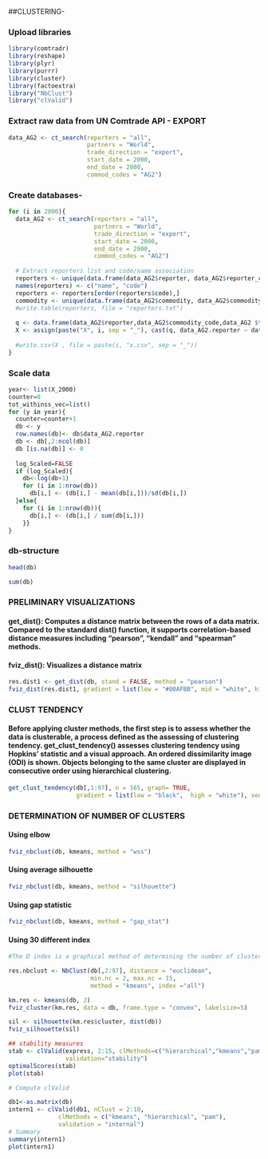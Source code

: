##CLUSTERING-

### Upload libraries
```r
library(comtradr)
library(reshape)
library(plyr)
library(purrr)
library(cluster)
library(factoextra)
library("NbClust")
library("clValid")
```

### Extract raw data from UN Comtrade API - EXPORT
```r
data_AG2 <- ct_search(reporters = "all", 
                      partners = "World", 
                      trade_direction = "export",
                      start_date = 2000,
                      end_date = 2000,
                      commod_codes = "AG2")
```

### Create databases- 
```r
for (i in 2000){
  data_AG2 <- ct_search(reporters = "all", 
                        partners = "World", 
                        trade_direction = "export",
                        start_date = 2000,
                        end_date = 2000,
                        commod_codes = "AG2")
  
  # Extract reporters list and code/name association
  reporters <- unique(data.frame(data_AG2$reporter, data_AG2$reporter_code))
  names(reporters) <- c("name", "code")
  reporters <- reporters[order(reporters$code),]
  commodity <- unique(data.frame(data_AG2$commodity, data_AG2$commodity_code))
  #write.table(reporters, file = "reporters.txt")
  
  q <- data.frame(data_AG2$reporter,data_AG2$commodity_code,data_AG2 $trade_value_usd)
  X <- assign(paste("X", i, sep = "_"), cast(q, data_AG2.reporter ~ data_AG2.commodity_code))
  
  #write.csv(X , file = paste(i, "x.csv", sep = "_"))
}
```

### Scale data
```r
year<- list(X_2000)
counter=0
tot_withinss_vec=list()
for (y in year){
  counter=counter+1
  db <- y
  row.names(db)<- db$data_AG2.reporter
  db <- db[,2:ncol(db)]
  db [is.na(db)] <- 0
  
  log_Scaled=FALSE
  if (log_Scaled){
    db<-log(db+1)
    for (i in 1:nrow(db))
      db[i,] <- (db[i,] - mean(db[i,]))/sd(db[i,])
  }else{
    for (i in 1:nrow(db)){
      db[i,] <- (db[i,] / sum(db[i,]))
    }}
}
```

### db-structure
```r
head(db)
```

```r
sum(db)
```

### PRELIMINARY VISUALIZATIONS
#### get_dist(): Computes a distance matrix between the rows of a data matrix. Compared to the standard dist() function, it supports correlation-based distance measures including "pearson", "kendall" and "spearman" methods.
#### fviz_dist(): Visualizes a distance matrix

```r
res.dist1 <- get_dist(db, stand = FALSE, method = "pearson")
fviz_dist(res.dist1, gradient = list(low = "#00AFBB", mid = "white", high = "#FC4E07"), lab_size=2)
```

### CLUST TENDENCY
#### Before applying cluster methods, the first step is to assess whether the data is clusterable, a process defined as the assessing of clustering tendency. get_clust_tendency() assesses clustering tendency using Hopkins' statistic and a visual approach. An ordered dissimilarity image (ODI) is shown. Objects belonging to the same cluster are displayed in consecutive order using hierarchical clustering.
```r
get_clust_tendency(db[,1:97], n = 165, graph= TRUE,
                   gradient = list(low = "black",  high = "white"), seed=123)
```

### DETERMINATION OF NUMBER OF CLUSTERS
#### Using elbow
```r
fviz_nbclust(db, kmeans, method = "wss")
```

#### Using average silhouette
```r
fviz_nbclust(db, kmeans, method = "silhouette")
```

#### Using gap statistic
```r
fviz_nbclust(db, kmeans, method = "gap_stat")
```



#### Using 30 different index
```r
#The D index is a graphical method of determining the number of clusters. In the plot of D index, we seek a significant knee (the significant peak in Dindex second differences plot) that corresponds to a significant increase of the value of the measure. 

res.nbclust <- NbClust(db[,2:97], distance = "euclidean",
                       min.nc = 2, max.nc = 15, 
                       method = "kmeans", index ="all") 
```

```r
km.res <- kmeans(db, 2)
fviz_cluster(km.res, data = db, frame.type = "convex", labelsize=5)
```


```r
sil <- silhouette(km.res$cluster, dist(db))
fviz_silhouette(sil)
```


```r
## stability measures
stab <- clValid(express, 2:15, clMethods=c("hierarchical","kmeans","pam"),
                validation="stability")
optimalScores(stab)
plot(stab)
```

```r
# Compute clValid

db1<-as.matrix(db)
intern1 <- clValid(db1, nClust = 2:10, 
              clMethods = c("kmeans", "hierarchical", "pam"),
              validation = "internal")
# Summary
summary(intern1)
plot(intern1)
```

